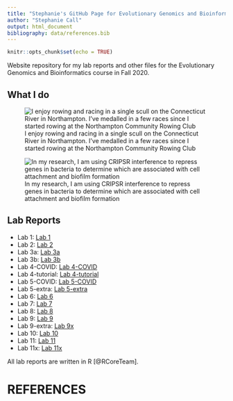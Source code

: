 ```yaml
---
title: "Stephanie's GitHub Page for Evolutionary Genomics and Bioinformatics"
author: "Stephanie Call"
output: html_document
bibliography: data/references.bib
---
```


```r
knitr::opts_chunk$set(echo = TRUE)
```

Website repository for my lab reports and other files for the Evolutionary Genomics and Bioinformatics course in Fall 2020.

## What I do

![I enjoy rowing and racing in a single scull on the Connecticut River in Northampton. I've medalled in a few races since I started rowing at the Northampton Community Rowing Club](images/Rowing.JPG)
 
![In my research, I am using CRIPSR interference to repress genes in bacteria to determine which are associated with cell attachment and biofilm formation](images/dCas9Binding.png)


## Lab Reports
* Lab 1: [Lab 1](Lab1_SNC.html)
* Lab 2: [Lab 2](Lab2_SNC.html)
* Lab 3a: [Lab 3a](Lab3a_SNC.html)
* Lab 3b: [Lab 3b](Lab3b_SNC.html)
* Lab 4-COVID: [Lab 4-COVID](Lab4_COVID_SNC.html)
* Lab 4-tutorial: [Lab 4-tutorial](Lab4_ggplot_tutorial_SNC.html)
* Lab 5-COVID: [Lab 5-COVID](Lab5_COVID_SNC.html)
* Lab 5-extra: [Lab 5-extra](Lab5_extra_SNC.html)
* Lab 6: [Lab 6](Lab6_SNC.html)
* Lab 7: [Lab 7](Lab7_SNC.html)
* Lab 8: [Lab 8](Lab8_SNC.html)
* Lab 9: [Lab 9](Lab9_SNC.html)
* Lab 9-extra: [Lab 9x](Lab9x_SNC.html)
* Lab 10: [Lab 10](Lab10_SNC.html)
* Lab 11: [Lab 11](Lab11_SNC.html)
* Lab 11x: [Lab 11x](Lab11x_SNC.html)

All lab reports are written in R [@RCoreTeam].

# REFERENCES